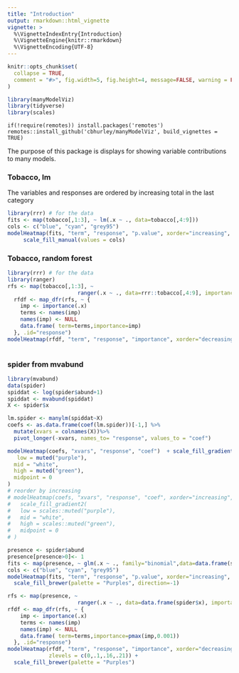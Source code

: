 ```yaml
---
title: "Introduction"
output: rmarkdown::html_vignette
vignette: >
  %\VignetteIndexEntry{Introduction}
  %\VignetteEngine{knitr::rmarkdown}
  %\VignetteEncoding{UTF-8}
---
```


```r
knitr::opts_chunk$set(
  collapse = TRUE,
  comment = "#>", fig.width=5, fig.height=4, message=FALSE, warning = FALSE
)
```

```r
library(manyModelViz)
library(tidyverse)
library(scales)
```


`if(!require(remotes)) install.packages('remotes')` \
`remotes::install_github('cbhurley/manyModelViz', build_vignettes = TRUE)`



The purpose of this package is displays for showing variable contributions to many models.

### Tobacco, lm

The variables and responses are ordered by increasing total in the last category
```r
library(rrr) # for the data
fits <- map(tobacco[,1:3], ~ lm(.x ~ ., data=tobacco[,4:9]))
cols <- c("blue", "cyan", "grey95")
modelHeatmap(fits, "term", "response", "p.value", xorder="increasing", yorder="increasing")+  
     scale_fill_manual(values = cols)

```

### Tobacco, random forest

```r
library(rrr) # for the data
library(ranger)
rfs <- map(tobacco[,1:3], ~
                      ranger(.x ~ ., data=rrr::tobacco[,4:9], importance="permutation"))
  rfdf <- map_dfr(rfs, ~ {
    imp <- importance(.x)
    terms <- names(imp)
    names(imp) <- NULL
    data.frame( term=terms,importance=imp)
  }, .id="response")
modelHeatmap(rfdf, "term", "response", "importance", xorder="decreasing", yorder="decreasing")
 
```

### spider from mvabund

```r
library(mvabund)
data(spider)
spiddat <- log(spider$abund+1)
spiddat <- mvabund(spiddat)
X <- spider$x

lm.spider <- manylm(spiddat~X)
coefs <- as.data.frame(coef(lm.spider))[-1,] %>% 
  mutate(xvars = colnames(X))%>% 
  pivot_longer(-xvars, names_to= "response", values_to = "coef")

modelHeatmap(coefs, "xvars", "response", "coef")  + scale_fill_gradient2(
   low = muted("purple"),
  mid = "white",
  high = muted("green"),
  midpoint = 0
)
# reorder by increasing
# modelHeatmap(coefs, "xvars", "response", "coef", xorder="increasing", yorder="increasing")  + 
#   scale_fill_gradient2(
#   low = scales::muted("purple"),
#   mid = "white",
#   high = scales::muted("green"),
#   midpoint = 0
# )
```

```r
presence <- spider$abund
presence[presence>0]<- 1
fits <- map(presence, ~ glm(.x ~ ., family="binomial",data=data.frame(spider$x), maxit=100))
cols <- c("blue", "cyan", "grey95")
modelHeatmap(fits, "term", "response", "p.value", xorder="increasing", yorder="increasing")+  
  scale_fill_brewer(palette = "Purples", direction=-1)

```

```r
rfs <- map(presence, ~
                      ranger(.x ~ ., data=data.frame(spider$x), importance="permutation"))
rfdf <- map_dfr(rfs, ~ {
    imp <- importance(.x)
    terms <- names(imp)
    names(imp) <- NULL
    data.frame( term=terms,importance=pmax(imp,0.001))
  }, .id="response")
modelHeatmap(rfdf, "term", "response", "importance", xorder="decreasing", yorder="decreasing",
             zlevels = c(0,.1,.16,.21)) +  
  scale_fill_brewer(palette = "Purples")
```

